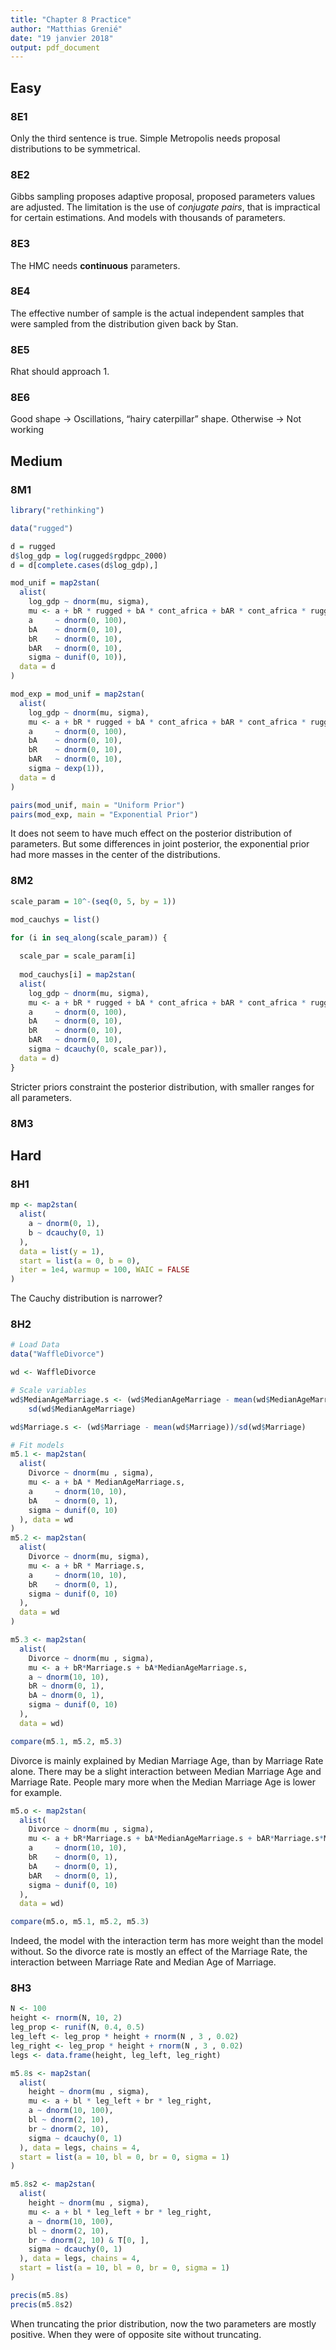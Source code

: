 ```yaml
---
title: "Chapter 8 Practice"
author: "Matthias Grenié"
date: "19 janvier 2018"
output: pdf_document
---
```


## Easy

### 8E1

Only the third sentence is true. Simple Metropolis needs proposal distributions to be symmetrical.


### 8E2

Gibbs sampling proposes adaptive proposal, proposed parameters values are adjusted. The limitation is the use of *conjugate pairs*, that is impractical for certain estimations. And models with thousands of parameters.


### 8E3

The HMC needs **continuous** parameters.


### 8E4

The effective number of sample is the actual independent samples that were sampled from the distribution given back by Stan.


### 8E5

Rhat should approach 1.

### 8E6

Good shape -> Oscillations, "hairy caterpillar" shape. Otherwise -> Not working


## Medium

### 8M1

```r
library("rethinking")

data("rugged")

d = rugged
d$log_gdp = log(rugged$rgdppc_2000)
d = d[complete.cases(d$log_gdp),]

mod_unif = map2stan(
  alist(
    log_gdp ~ dnorm(mu, sigma),
    mu <- a + bR * rugged + bA * cont_africa + bAR * cont_africa * rugged,
    a     ~ dnorm(0, 100),
    bA    ~ dnorm(0, 10),
    bR    ~ dnorm(0, 10),
    bAR   ~ dnorm(0, 10),
    sigma ~ dunif(0, 10)),
  data = d
)

mod_exp = mod_unif = map2stan(
  alist(
    log_gdp ~ dnorm(mu, sigma),
    mu <- a + bR * rugged + bA * cont_africa + bAR * cont_africa * rugged,
    a     ~ dnorm(0, 100),
    bA    ~ dnorm(0, 10),
    bR    ~ dnorm(0, 10),
    bAR   ~ dnorm(0, 10),
    sigma ~ dexp(1)),
  data = d
)

pairs(mod_unif, main = "Uniform Prior")
pairs(mod_exp, main = "Exponential Prior")
```

It does not seem to have much  effect on the posterior distribution of parameters. But some differences in joint posterior, the exponential prior had more masses in the center of the distributions.


### 8M2

```r
scale_param = 10^-(seq(0, 5, by = 1))

mod_cauchys = list()

for (i in seq_along(scale_param)) {
  
  scale_par = scale_param[i]
  
  mod_cauchys[i] = map2stan(
  alist(
    log_gdp ~ dnorm(mu, sigma),
    mu <- a + bR * rugged + bA * cont_africa + bAR * cont_africa * rugged,
    a     ~ dnorm(0, 100),
    bA    ~ dnorm(0, 10),
    bR    ~ dnorm(0, 10),
    bAR   ~ dnorm(0, 10),
    sigma ~ dcauchy(0, scale_par)),
  data = d)
}
```

Stricter priors constraint the posterior distribution, with smaller ranges for all parameters.


### 8M3



## Hard

### 8H1

```r
mp <- map2stan(
  alist(
    a ~ dnorm(0, 1),
    b ~ dcauchy(0, 1)
  ),
  data = list(y = 1),
  start = list(a = 0, b = 0),
  iter = 1e4, warmup = 100, WAIC = FALSE
)
```

The Cauchy distribution is narrower?


### 8H2

```r
# Load Data
data("WaffleDivorce")

wd <- WaffleDivorce

# Scale variables
wd$MedianAgeMarriage.s <- (wd$MedianAgeMarriage - mean(wd$MedianAgeMarriage))/
    sd(wd$MedianAgeMarriage)

wd$Marriage.s <- (wd$Marriage - mean(wd$Marriage))/sd(wd$Marriage)

# Fit models
m5.1 <- map2stan(
  alist(
    Divorce ~ dnorm(mu , sigma),
    mu <- a + bA * MedianAgeMarriage.s,
    a     ~ dnorm(10, 10),
    bA    ~ dnorm(0, 1),
    sigma ~ dunif(0, 10)
  ), data = wd
)
m5.2 <- map2stan(
  alist(
    Divorce ~ dnorm(mu, sigma),
    mu <- a + bR * Marriage.s,
    a     ~ dnorm(10, 10),
    bR    ~ dnorm(0, 1),
    sigma ~ dunif(0, 10)
  ),
  data = wd
)

m5.3 <- map2stan(
  alist(
    Divorce ~ dnorm(mu , sigma),
    mu <- a + bR*Marriage.s + bA*MedianAgeMarriage.s,
    a ~ dnorm(10, 10),
    bR ~ dnorm(0, 1),
    bA ~ dnorm(0, 1),
    sigma ~ dunif(0, 10)
  ),
  data = wd)

compare(m5.1, m5.2, m5.3)
```
Divorce is mainly explained by Median Marriage Age, than by Marriage Rate alone. There may be a slight interaction between Median Marriage Age and Marriage Rate. People mary more when the Median Marriage Age is lower for example.

```r
m5.o <- map2stan(
  alist(
    Divorce ~ dnorm(mu , sigma),
    mu <- a + bR*Marriage.s + bA*MedianAgeMarriage.s + bAR*Marriage.s*MedianAgeMarriage.s,
    a     ~ dnorm(10, 10),
    bR    ~ dnorm(0, 1),
    bA    ~ dnorm(0, 1),
    bAR   ~ dnorm(0, 1),
    sigma ~ dunif(0, 10)
  ),
  data = wd)

compare(m5.o, m5.1, m5.2, m5.3)
```
Indeed, the model with the interaction term has more weight than the model without. So the divorce rate is mostly an effect of the Marriage Rate, the interaction between Marriage Rate and Median Age of Marriage.


### 8H3

```r
N <- 100
height <- rnorm(N, 10, 2)
leg_prop <- runif(N, 0.4, 0.5)
leg_left <- leg_prop * height + rnorm(N , 3 , 0.02)
leg_right <- leg_prop * height + rnorm(N , 3 , 0.02)
legs <- data.frame(height, leg_left, leg_right)

m5.8s <- map2stan(
  alist(
    height ~ dnorm(mu , sigma),
    mu <- a + bl * leg_left + br * leg_right,
    a ~ dnorm(10, 100),
    bl ~ dnorm(2, 10),
    br ~ dnorm(2, 10),
    sigma ~ dcauchy(0, 1)
  ), data = legs, chains = 4,
  start = list(a = 10, bl = 0, br = 0, sigma = 1)
)

m5.8s2 <- map2stan(
  alist(
    height ~ dnorm(mu , sigma),
    mu <- a + bl * leg_left + br * leg_right,
    a ~ dnorm(10, 100),
    bl ~ dnorm(2, 10),
    br ~ dnorm(2, 10) & T[0, ],
    sigma ~ dcauchy(0, 1)
  ), data = legs, chains = 4,
  start = list(a = 10, bl = 0, br = 0, sigma = 1)
)

precis(m5.8s)
precis(m5.8s2)
```
When truncating the prior distribution, now the two parameters are mostly positive. When they were of opposite site without truncating.
